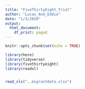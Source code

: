 ```yaml
---
title: "FiveThirtyEight_Trial"
author: "Lucas_And_Eddie"
date: "1/3/2020"
output:
  html_document:
    df_print: paged
---
```


```r
knitr::opts_chunk$set(echo = TRUE)
```

```r
library(here)
library(tidyverse)
library(fivethirtyeight)
library(readxl)
```

```r

```


```r
read_xls("..migrantdata.xlsx")
```